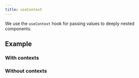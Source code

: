 ```yaml
---
title: useContext
---
```



We use the `useContext` hook for passing values to deeply nested components.

## Example

### With contexts

<Example code={useContext} />

### Without contexts

<Example code={deeplyNestedProps} />
